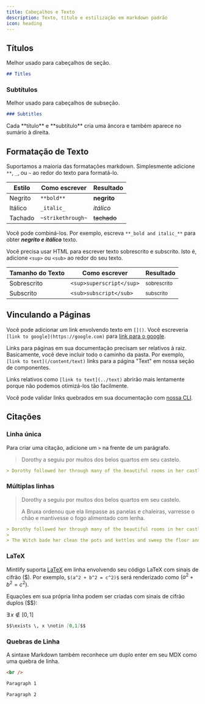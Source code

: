 ```yaml
---
title: Cabeçalhos e Texto
description: Texto, título e estilização em markdown padrão
icon: heading
---
```


## Títulos

Melhor usado para cabeçalhos de seção.

```md
## Titles
```

### Subtítulos

Melhor usado para cabeçalhos de subseção.

```md
### Subtitles
```

<Tip>
  Cada **título** e **subtítulo** cria uma âncora e também aparece no sumário à direita.
</Tip>

## Formatação de Texto

Suportamos a maioria das formatações markdown. Simplesmente adicione `**`, `_`, ou `~` ao redor do texto para formatá-lo.

| Estilo  | Como escrever     | Resultado   |
| ------- | ----------------- | ----------- |
| Negrito | `**bold**`        | **negrito** |
| Itálico | `_italic_`        | *itálico*   |
| Tachado | `~strikethrough~` | ~~tachado~~ |

Você pode combiná-los. Por exemplo, escreva `**_bold and italic_**` para obter ***negrito e itálico*** texto.

Você precisa usar HTML para escrever texto sobrescrito e subscrito. Isto é, adicione `<sup>` ou `<sub>` ao redor do seu texto.

| Tamanho do Texto | Como escrever            | Resultado              |
| ---------------- | ------------------------ | ---------------------- |
| Sobrescrito      | `<sup>superscript</sup>` | <sup>sobrescrito</sup> |
| Subscrito        | `<sub>subscript</sub>`   | <sub>subscrito</sub>   |

## Vinculando a Páginas

Você pode adicionar um link envolvendo texto em `[]()`. Você escreveria `[link to google](https://google.com)` para [link para o google](https://google.com).

Links para páginas em sua documentação precisam ser relativos à raiz. Basicamente, você deve incluir todo o caminho da pasta. Por exemplo, `[link to text](/content/text)` links para a página "Text" em nossa seção de componentes.

Links relativos como `[link to text](../text)` abrirão mais lentamente porque não podemos otimizá-los tão facilmente.

Você pode validar links quebrados em sua documentação com [nossa CLI](/development).

## Citações

### Linha única

Para criar uma citação, adicione um `>` na frente de um parágrafo.

> Dorothy a seguiu por muitos dos belos quartos em seu castelo.

```md
> Dorothy followed her through many of the beautiful rooms in her castle.
```

### Múltiplas linhas

> Dorothy a seguiu por muitos dos belos quartos em seu castelo.
>
> A Bruxa ordenou que ela limpasse as panelas e chaleiras, varresse o chão e mantivesse o fogo alimentado com lenha.

```md
> Dorothy followed her through many of the beautiful rooms in her castle.
>
> The Witch bade her clean the pots and kettles and sweep the floor and keep the fire fed with wood.
```

### LaTeX

Mintlify suporta [LaTeX](https://www.latex-project.org) em linha envolvendo seu código LaTeX com sinais de cifrão (\$). Por exemplo, `$(a^2 + b^2 = c^2)$` será renderizado como $(a^2 + b^2 = c^2)$.

Equações em sua própria linha podem ser criadas com sinais de cifrão duplos (\$\$):

$\exists \, x \notin [0,1]$

```md
$$\exists \, x \notin [0,1]$$
```

### Quebras de Linha

A sintaxe Markdown também reconhece um duplo enter em seu MDX como uma quebra de linha.

```html
<br />
```

```md
Paragraph 1

Paragraph 2
```
